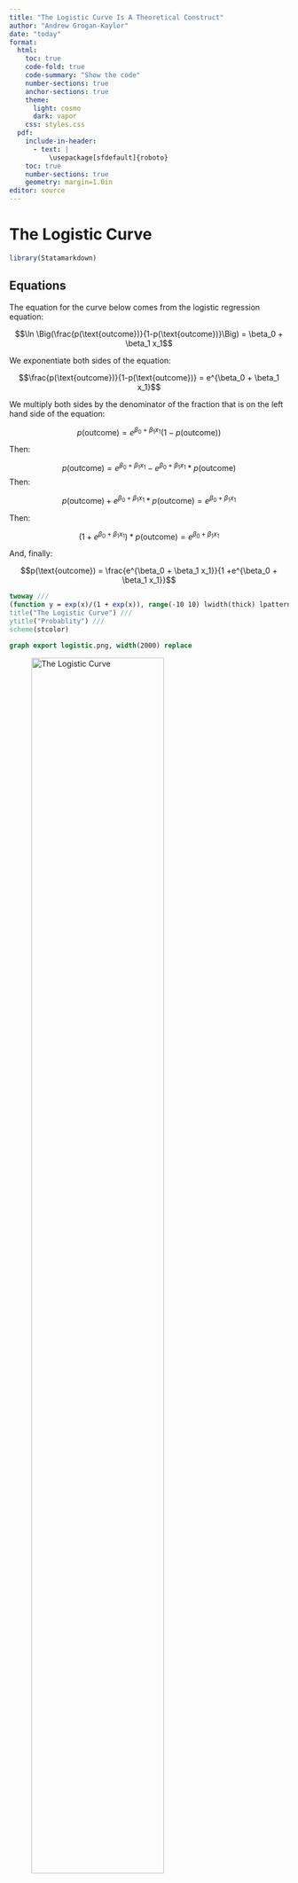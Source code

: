 ```yaml
---
title: "The Logistic Curve Is A Theoretical Construct"
author: "Andrew Grogan-Kaylor"
date: "today"
format:
  html:
    toc: true
    code-fold: true
    code-summary: "Show the code"
    number-sections: true
    anchor-sections: true
    theme:
      light: cosmo
      dark: vapor
    css: styles.css
  pdf:
    include-in-header:
      - text: | 
          \usepackage[sfdefault]{roboto}
    toc: true
    number-sections: true
    geometry: margin=1.0in
editor: source
---
```


# The Logistic Curve

```r

library(Statamarkdown)

```

::: {.callout-tip collapse="true"}
## Equations

The equation for the curve below comes from the logistic regression equation: 

$$\ln \Big(\frac{p(\text{outcome})}{1-p(\text{outcome})}\Big) = \beta_0 + \beta_1 x_1$$ 

We exponentiate both sides of the equation:

$$\frac{p(\text{outcome})}{1-p(\text{outcome})} = e^{\beta_0 + \beta_1 x_1}$$

We multiply both sides by the denominator of the fraction that is on the left hand side of the equation:

$$p(\text{outcome}) = e^{\beta_0 + \beta_1 x_1}(1-p(\text{outcome}))$$

Then:

$$p(\text{outcome}) = e^{\beta_0 + \beta_1 x_1} - e^{\beta_0 + \beta_1 x_1} * p(\text{outcome})$$ Then:

$$p(\text{outcome}) + e^{\beta_0 + \beta_1 x_1} * p(\text{outcome}) = e^{\beta_0 + \beta_1 x_1}$$

Then:

$$(1 + e^{\beta_0 + \beta_1 x_1}) * p(\text{outcome}) = e^{\beta_0 + \beta_1 x_1}$$

And, finally:

$$p(\text{outcome}) = \frac{e^{\beta_0 + \beta_1 x_1}}{1 +e^{\beta_0 + \beta_1 x_1}}$$
:::

```stata

twoway ///
(function y = exp(x)/(1 + exp(x)), range(-10 10) lwidth(thick) lpattern(dash)), ///
title("The Logistic Curve") ///
ytitle("Probablity") ///
scheme(stcolor)

graph export logistic.png, width(2000) replace

```

![The Logistic Curve](logistic.png){width=75%}

# The Logistic Curve is a *Theoretical Construct*

::: {.callout-tip collapse="false"}
## Key Idea

Any given data set usually maps to only part of the full logistic curve.
:::

```stata

twoway ///
(function y = exp(x)/(1 + exp(x)), range(-10 10) lwidth(thick) lpattern(dash)) /// full logistic curve
(function y = exp(x)/(1 + exp(x)), range(2 5) lwidth(vvthick)) /// sample data set
(function y = exp(x)/(1 + exp(x)), range(-1 1) lwidth(vvthick)) /// sample data set
(function y = exp(x)/(1 + exp(x)), range(-3 -2) lwidth(vvthick) lcolor(orange)), /// sample data set
title("Any Given Data Set") ///
ytitle("Probablity") ///
subtitle("Usually Maps To Only Part Of The Full Logistic Curve") ///
legend(order(1 "full logistic curve" 2 "sample data set" 3 "sample data set" 4 "sample data set") pos(3)) ///
scheme(stcolor)

graph export logistic2.png, width(2000) replace

```

![The Logistic Curve Is A Theoretical Construct](logistic2.png){width=75%}










